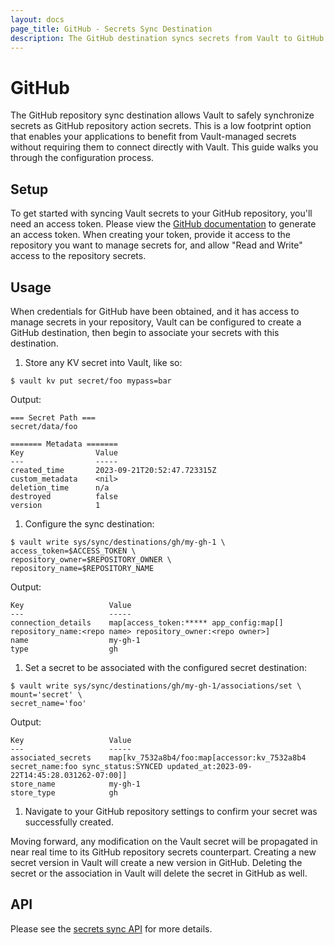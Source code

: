 ```yaml
---
layout: docs
page_title: GitHub - Secrets Sync Destination
description: The GitHub destination syncs secrets from Vault to GitHub.
---
```


# GitHub

The GitHub repository sync destination allows Vault to safely synchronize secrets as GitHub repository action secrets.
This is a low footprint option that enables your applications to benefit from Vault-managed secrets without requiring them
to connect directly with Vault. This guide walks you through the configuration process.

## Setup

To get started with syncing Vault secrets to your GitHub repository, you'll need an access token.
Please view the [GitHub documentation](https://docs.github.com/en/authentication/keeping-your-account-and-data-secure/managing-your-personal-access-tokens)
to generate an access token. When creating your token, provide it access to the repository you want to manage secrets for,
and allow "Read and Write" access to the repository secrets.

## Usage

When credentials for GitHub have been obtained, and it has access to manage secrets in your repository,
Vault can be configured to create a GitHub destination, then begin to associate your secrets with this destination.

1. Store any KV secret into Vault, like so:
  ```shell-session
  $ vault kv put secret/foo mypass=bar
  ```

  Output:
  ```
  === Secret Path ===
  secret/data/foo

  ======= Metadata =======
  Key                Value
  ---                -----
  created_time       2023-09-21T20:52:47.723315Z
  custom_metadata    <nil>
  deletion_time      n/a
  destroyed          false
  version            1
  ```

1.	Configure the sync destination:
  ```shell-session
  $ vault write sys/sync/destinations/gh/my-gh-1 \
  access_token=$ACCESS_TOKEN \
  repository_owner=$REPOSITORY_OWNER \
  repository_name=$REPOSITORY_NAME
  ```

  Output:
  ```text
  Key                   Value
  ---                   -----
  connection_details    map[access_token:***** app_config:map[] repository_name:<repo name> repository_owner:<repo owner>]
  name                  my-gh-1
  type                  gh
  ```

1.	Set a secret to be associated with the configured secret destination:
  ```shell-session
  $ vault write sys/sync/destinations/gh/my-gh-1/associations/set \
  mount='secret' \
  secret_name='foo'
  ```

  Output:
  ```
  Key                   Value
  ---                   -----
  associated_secrets    map[kv_7532a8b4/foo:map[accessor:kv_7532a8b4 secret_name:foo sync_status:SYNCED updated_at:2023-09-22T14:45:28.031262-07:00]]
  store_name            my-gh-1
  store_type            gh
  ```

1. Navigate to your GitHub repository settings to confirm your secret was successfully created.

Moving forward, any modification on the Vault secret will be propagated in near real time to its GitHub repository secrets
counterpart. Creating a new secret version in Vault will create a new version in GitHub. Deleting the secret
or the association in Vault will delete the secret in GitHub as well.

## API

Please see the [secrets sync API](/vault/api-docs/system/secrets-sync) for more details.
